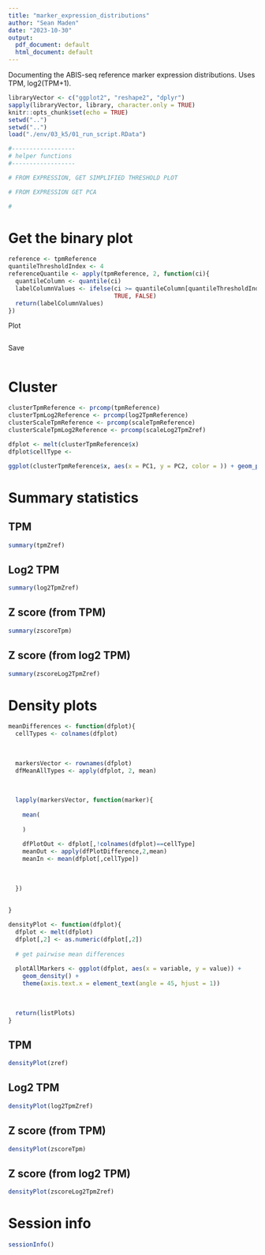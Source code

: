 ```yaml
---
title: "marker_expression_distributions"
author: "Sean Maden"
date: "2023-10-30"
output:
  pdf_document: default
  html_document: default
---
```


Documenting the ABIS-seq reference marker expression distributions. Uses TPM, 
log2(TPM+1).

```r
libraryVector <- c("ggplot2", "reshape2", "dplyr")
sapply(libraryVector, library, character.only = TRUE)
knitr::opts_chunk$set(echo = TRUE)
setwd("..")
setwd("..")
load("./env/03_k5/01_run_script.RData")

#------------------
# helper functions
#------------------

# FROM EXPRESSION, GET SIMPLIFIED THRESHOLD PLOT

# FROM EXPRESSION GET PCA

# 
```

# Get the binary plot

```r

reference <- tpmReference
quantileThresholdIndex <- 4
referenceQuantile <- apply(tpmReference, 2, function(ci){
  quantileColumn <- quantile(ci)
  labelColumnValues <- ifelse(ci >= quantileColumn[quantileThresholdIndex],
                              TRUE, FALSE)
  return(labelColumnValues)
})

```

Plot

```r

```

Save

```r
```

# Cluster

```r

clusterTpmReference <- prcomp(tpmReference)
clusterTpmLog2Reference <- prcomp(log2TpmReference)
clusterScaleTpmReference <- prcomp(scaleTpmReference)
clusterScaleTpmLog2Reference <- prcomp(scaleLog2TpmZref)

```

```r

dfplot <- melt(clusterTpmReference$x)
dfplot$cellType <- 

ggplot(clusterTpmReference$x, aes(x = PC1, y = PC2, color = )) + geom_point()

```

# Summary statistics

## TPM

```r
summary(tpmZref)
```

## Log2 TPM

```r
summary(log2TpmZref)
```

## Z score (from TPM)

```r
summary(zscoreTpm)
```

## Z score (from log2 TPM)

```r
summary(zscoreLog2TpmZref)
```

# Density plots

```r
meanDifferences <- function(dfplot){
  cellTypes <- colnames(dfplot)
  
  
  
  markersVector <- rownames(dfplot)
  dfMeanAllTypes <- apply(dfplot, 2, mean)
  
  
  
  lapply(markersVector, function(marker){
    
    mean(
      
    )
    
    dfPlotOut <- dfplot[,!colnames(dfplot)==cellType]
    meanOut <- apply(dfPlotDifference,2,mean)
    meanIn <- mean(dfplot[,cellType])
    
    
    
  })
  
  
}

densityPlot <- function(dfplot){
  dfplot <- melt(dfplot)
  dfplot[,2] <- as.numeric(dfplot[,2])
  
  # get pairwise mean differences
  
  plotAllMarkers <- ggplot(dfplot, aes(x = variable, y = value)) + 
    geom_density() +
    theme(axis.text.x = element_text(angle = 45, hjust = 1))
  
  
  
  return(listPlots)
}
```

## TPM

```r
densityPlot(zref)
```

## Log2 TPM

```r
densityPlot(log2TpmZref)
```

## Z score (from TPM)

```r
densityPlot(zscoreTpm)
```

## Z score (from log2 TPM)

```r
densityPlot(zscoreLog2TpmZref)
```

# Session info

```r
sessionInfo()
```